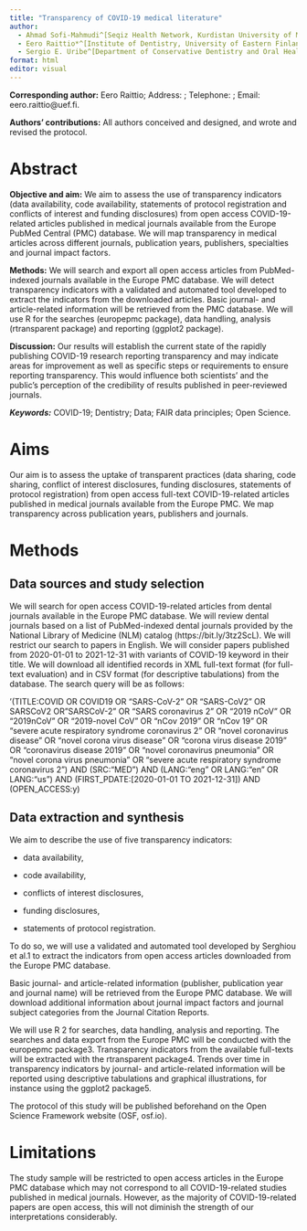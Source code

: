 ```yaml
---
title: "Transparency of COVID-19 medical literature"
author:
  - Ahmad Sofi-Mahmudi^[Seqiz Health Network, Kurdistan University of Medical Sciences, Seqiz, Iran.; a.sofimahmudi@gmail.com]
  - Eero Raittio*^[Institute of Dentistry, University of Eastern Finland, Kuopio, Finland.; eero.raittio@uef.fi]
  - Sergio E. Uribe^[Department of Conservative Dentistry and Oral Health & Bioinformatics Research Unit, Riga Stradins University, Riga, Latvia.; sergio.uribe@rsu.lv]
format: html
editor: visual
---
```


**Corresponding author:** Eero Raittio; Address: ; Telephone: ; Email: eero.raittio\@uef.fi.

**Authors' contributions:** All authors conceived and designed, and wrote and revised the protocol.

# Abstract

**Objective and aim:** We aim to assess the use of transparency indicators (data availability, code availability, statements of protocol registration and conflicts of interest and funding disclosures) from open access COVID-19-related articles published in medical journals available from the Europe PubMed Central (PMC) database. We will map transparency in medical articles across different journals, publication years, publishers, specialties and journal impact factors.

**Methods:** We will search and export all open access articles from PubMed-indexed journals available in the Europe PMC database. We will detect transparency indicators with a validated and automated tool developed to extract the indicators from the downloaded articles. Basic journal- and article-related information will be retrieved from the PMC database. We will use R for the searches (europepmc package), data handling, analysis (rtransparent package) and reporting (ggplot2 package).

**Discussion:** Our results will establish the current state of the rapidly publishing COVID-19 research reporting transparency and may indicate areas for improvement as well as specific steps or requirements to ensure reporting transparency. This would influence both scientists' and the public's perception of the credibility of results published in peer-reviewed journals.

***Keywords:*** COVID-19; Dentistry; Data; FAIR data principles; Open Science.

# Aims

Our aim is to assess the uptake of transparent practices (data sharing, code sharing, conflict of interest disclosures, funding disclosures, statements of protocol registration) from open access full-text COVID-19-related articles published in medical journals available from the Europe PMC. We map transparency across publication years, publishers and journals.

# Methods

## Data sources and study selection

We will search for open access COVID-19-related articles from dental journals available in the Europe PMC database. We will review dental journals based on a list of PubMed-indexed dental journals provided by the National Library of Medicine (NLM) catalog (https://bit.ly/3tz2ScL). We will restrict our search to papers in English. We will consider papers published from 2020-01-01 to 2021-12-31 with variants of COVID-19 keyword in their title. We will download all identified records in XML full-text format (for full-text evaluation) and in CSV format (for descriptive tabulations) from the database. The search query will be as follows:

'(TITLE:COVID OR COVID19 OR "SARS-CoV-2" OR "SARS-CoV2" OR SARSCoV2 OR"SARSCoV-2" OR "SARS coronavirus 2" OR "2019 nCoV" OR "2019nCoV" OR "2019-novel CoV" OR "nCov 2019" OR "nCov 19" OR "severe acute respiratory syndrome coronavirus 2" OR "novel coronavirus disease" OR "novel corona virus disease" OR "corona virus disease 2019" OR "coronavirus disease 2019" OR "novel coronavirus pneumonia" OR "novel corona virus pneumonia" OR "severe acute respiratory syndrome coronavirus 2") AND (SRC:"MED") AND (LANG:"eng" OR LANG:"en" OR LANG:"us") AND (FIRST_PDATE:\[2020-01-01 TO 2021-12-31\]) AND (OPEN_ACCESS:y)

## Data extraction and synthesis

We aim to describe the use of five transparency indicators:

-   data availability,

-   code availability,

-   conflicts of interest disclosures,

-   funding disclosures,

-   statements of protocol registration.

To do so, we will use a validated and automated tool developed by Serghiou et al.1 to extract the indicators from open access articles downloaded from the Europe PMC database.

Basic journal- and article-related information (publisher, publication year and journal name) will be retrieved from the Europe PMC database. We will download additional information about journal impact factors and journal subject categories from the Journal Citation Reports.

We will use R 2 for searches, data handling, analysis and reporting. The searches and data export from the Europe PMC will be conducted with the europepmc package3. Transparency indicators from the available full-texts will be extracted with the rtransparent package4. Trends over time in transparency indicators by journal- and article-related information will be reported using descriptive tabulations and graphical illustrations, for instance using the ggplot2 package5.

The protocol of this study will be published beforehand on the Open Science Framework website (OSF, osf.io).

# Limitations

The study sample will be restricted to open access articles in the Europe PMC database which may not correspond to all COVID-19-related studies published in medical journals. However, as the majority of COVID-19-related papers are open access, this will not diminish the strength of our interpretations considerably.
